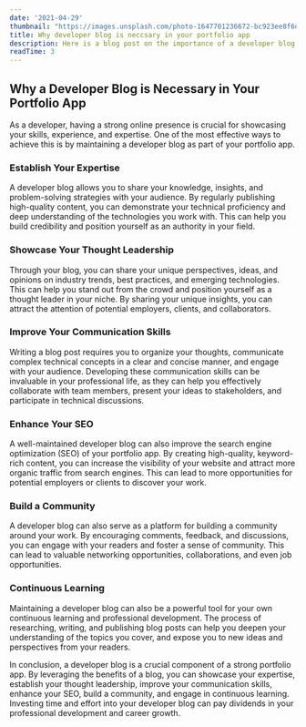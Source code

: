```yaml
---
date: '2021-04-29'
thumbnail: "https://images.unsplash.com/photo-1647701236672-bc923ee8f6da?q=80&w=2970&auto=format&fit=crop&ixlib=rb-4.0.3&ixid=M3wxMjA3fDB8MHxwaG90by1wYWdlfHx8fGVufDB8fHx8fA%3D%3D"
title: Why developer blog is neccsary in your portfolio app
description: Here is a blog post on the importance of a developer blog in your portfolio app.
readTime: 3
---
```



## Why a Developer Blog is Necessary in Your Portfolio App

As a developer, having a strong online presence is crucial for showcasing your skills, experience, and expertise. One of the most effective ways to achieve this is by maintaining a developer blog as part of your portfolio app.

### Establish Your Expertise
A developer blog allows you to share your knowledge, insights, and problem-solving strategies with your audience. By regularly publishing high-quality content, you can demonstrate your technical proficiency and deep understanding of the technologies you work with. This can help you build credibility and position yourself as an authority in your field.

### Showcase Your Thought Leadership
Through your blog, you can share your unique perspectives, ideas, and opinions on industry trends, best practices, and emerging technologies. This can help you stand out from the crowd and position yourself as a thought leader in your niche. By sharing your unique insights, you can attract the attention of potential employers, clients, and collaborators.

### Improve Your Communication Skills
Writing a blog post requires you to organize your thoughts, communicate complex technical concepts in a clear and concise manner, and engage with your audience. Developing these communication skills can be invaluable in your professional life, as they can help you effectively collaborate with team members, present your ideas to stakeholders, and participate in technical discussions.

### Enhance Your SEO
A well-maintained developer blog can also improve the search engine optimization (SEO) of your portfolio app. By creating high-quality, keyword-rich content, you can increase the visibility of your website and attract more organic traffic from search engines. This can lead to more opportunities for potential employers or clients to discover your work.

### Build a Community
A developer blog can also serve as a platform for building a community around your work. By encouraging comments, feedback, and discussions, you can engage with your readers and foster a sense of community. This can lead to valuable networking opportunities, collaborations, and even job opportunities.

### Continuous Learning
Maintaining a developer blog can also be a powerful tool for your own continuous learning and professional development. The process of researching, writing, and publishing blog posts can help you deepen your understanding of the topics you cover, and expose you to new ideas and perspectives from your readers.

In conclusion, a developer blog is a crucial component of a strong portfolio app. By leveraging the benefits of a blog, you can showcase your expertise, establish your thought leadership, improve your communication skills, enhance your SEO, build a community, and engage in continuous learning. Investing time and effort into your developer blog can pay dividends in your professional development and career growth.
